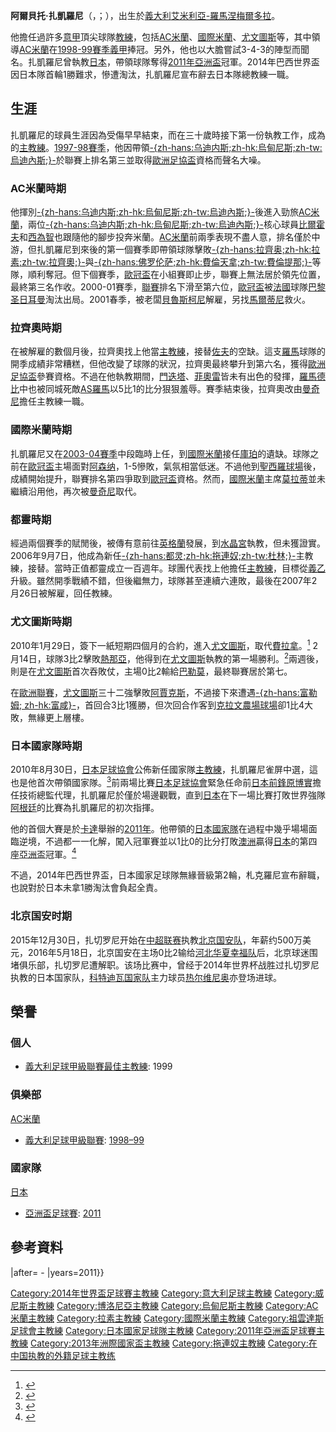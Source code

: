 {{noteTA
|G1=意甲
|G2=ACmilan
|T=zh-hans:阿尔贝托·扎切罗尼;zh-hk:艾拔圖·沙哲朗尼;zh-hant:阿爾貝托·扎凱羅尼;
|1=zh-hans:阿尔贝托·扎切罗尼;zh-hk:艾拔圖·沙哲朗尼;zh-hant:阿爾貝托·扎凱羅尼;
|2=zh-hans:扎切罗尼;zh-hk:沙哲朗尼;zh-hant:扎凱羅尼;
|3=zh-hans:阿尔贝托;zh-hk:艾拔圖;zh-hant:阿爾貝托;
|4=zh-hans:博洛尼亚;zh-hk:博洛尼亞;zh-tw:波隆那;
|5=zh-hans:菲奥雷;zh-hk:費奧利;zh-tw:菲奧雷;
|6=zh-hans:门迭塔;zh-hk:文迪達;zh-tw:門迭塔;
|7=zh-hk:阿積士; zh-hans:阿贾克斯; zh-tw:阿賈克斯;
|8=zh-hans:意甲;zh-hk:意甲;zh-tw:義甲;
|9=zh-hans:意乙;zh-hk:意乙;zh-tw:義乙;
|10=zh-hans:比尔霍夫;zh-hk:比亞荷夫;zh-tw:比爾霍夫;
|11=zh-hans:赫尔维格; zh-hk:希維治;zh-tw:西為智;
|12=zh-hans:克拉文农场;zh-hk:卡雲農舍;zh-tw:克拉文農場;
}}
{{Infobox football biography
| playername      = 阿爾貝托·扎凱羅尼<br/>''Alberto Zaccheroni''
| fullname        = Alberto Zaccheroni
| dateofbirth     = {{Birth date and age|1953|4|1}}
| image           = Alberto Zaccheroni.jpg
| cityofbirth     = [[梅爾多拉|梅爾多拉]]
| countryofbirth  = [[義大利|義大利]]
| height          =
| position        =
| currentclub     =
| manageryears1   = 1983–1985 | managerclubs1   = {{link-en|切塞納蒂科|A.S. Real Cesenatico}}
| manageryears2   = 1985–1987 | managerclubs2   = {{link-en|里喬內|A.S.D. Riccione 1929}}
| manageryears3   = 1987–1988 | managerclubs3   = {{link-en|博卡皮埃特里|A.S.D. Boca Pietri}}
| manageryears4   = 1988–1990 | managerclubs4   = 巴拉卡盧戈
| manageryears5   = 1990–1993 | managerclubs5   = [[威尼斯足球俱樂部|威尼斯]]
| manageryears6   = 1993–1994 | managerclubs6   = [[博洛尼亞足球俱樂部|波隆那]]
| manageryears7   = 1994–1995 | managerclubs7   = {{link-en|科森扎|Nuova Cosenza Calcio}}
| manageryears8   = 1995–1998 | managerclubs8   = [[烏迪內斯足球俱樂部|-{zh-hans:乌迪内斯;zh-hk:烏甸尼斯;zh-tw:烏迪內斯;}-]]
| manageryears9   = 1998–2001 | managerclubs9   = [[AC米蘭|AC米蘭]]
| manageryears10  = 2001–2002 | managerclubs10  = [[拉齊奧足球俱樂部|拉齊奧]]
| manageryears11  = 2003–2004 | managerclubs11  = [[國際米蘭|國際米蘭]]
| manageryears12  = 2006–2007 | managerclubs12  = [[拖連奴足球會|-{zh-hans:都灵;zh-hk:拖連奴;zh-tw:杜林;}-]]
| manageryears13  = 2010       | managerclubs13  = [[尤文圖斯|尤文圖斯]]
| manageryears14  = 2010–2014 | managerclubs14  = [[日本國家足球隊|日本]]
| manageryears15  = 2016 | managerclubs15  = [[北京国安|北京国安]]
| manageryears16  = 2017–2019 | managerclubs16  = [[阿拉伯聯合酋長國國家足球隊|阿聯酋]]
}}
'''阿爾貝托·扎凱羅尼'''（{{lang-it|'''Alberto Zaccheroni'''}}，{{IPA-it|alˈbɛrto dzakkeˈroːni}}；{{bd|1953年|4月1日|catIdx=Zaccheroni, Alberto}}），出生於[[義大利|義大利]][[艾米利亞-羅馬涅|艾米利亞-羅馬涅]][[梅爾多拉|梅爾多拉]]。

他擔任過許多[[意甲|意甲]]頂尖球隊[[教練|教練]]，包括[[AC米蘭|AC米蘭]]、[[國際米蘭|國際米蘭]]、[[尤文圖斯|尤文圖斯]]等，其中領導[[AC米蘭|AC米蘭]]在[[1998年至1999年義大利足球甲級聯賽|1998-99賽季義甲]]捧冠。另外，他也以大膽嘗試3-4-3的陣型而聞名。扎凱羅尼曾執教[[日本國家足球隊|日本]]，帶領球隊奪得[[2011年亞洲盃足球賽|2011年亞洲盃]]冠軍。2014年巴西世界盃因日本隊首輪1勝難求，慘遭淘汰，扎凱羅尼宣布辭去日本隊總教練一職。

== 生涯 ==
扎凱羅尼的球員生涯因為受傷早早結束，而在三十歲時接下第一份執教工作，成為{{link-en|切塞納蒂科|A.S. Real Cesenatico}}的[[主教練|主教練]]。[[1997年至1998年義大利足球甲級聯賽|1997-98賽季]]，他因帶領[[烏迪內斯足球俱樂部|-{zh-hans:乌迪内斯;zh-hk:烏甸尼斯;zh-tw:烏迪內斯;}-]]於聯賽上排名第三並取得[[歐洲足協盃|歐洲足協盃]]資格而聲名大噪。

=== AC米蘭時期 ===
他揮別[[烏迪內斯足球俱樂部|-{zh-hans:乌迪内斯;zh-hk:烏甸尼斯;zh-tw:烏迪內斯;}-]]後進入勁旅[[AC米蘭|AC米蘭]]，兩位[[烏迪內斯足球俱樂部|-{zh-hans:乌迪内斯;zh-hk:烏甸尼斯;zh-tw:烏迪內斯;}-]]核心球員[[奧利弗·比爾霍夫|比爾霍夫]]和[[湯馬士·希維治|西為智]]也跟隨他的腳步投奔米蘭。[[AC米蘭|AC米蘭]]前兩季表現不盡人意，排名僅於中游，但扎凱羅尼到來後的第一個賽季即帶領球隊擊敗[[拉齊奧足球俱樂部|-{zh-hans:拉齊奥;zh-hk:拉素;zh-tw:拉齊奧;}-]]與[[佛羅倫薩足球俱樂部|-{zh-hans:佛罗伦萨;zh-hk:費倫天拿;zh-tw:費倫提那;}-]]等隊，順利奪冠。但下個賽季，[[歐冠盃|歐冠盃]]在小組賽即止步，聯賽上無法居於領先位置，最終第三名作收。2000-01賽季，[[2000年至2001年義大利足球甲級聯賽|聯賽]]排名下滑至第六位，[[歐冠盃|歐冠盃]]被[[法國|法國]]球隊[[巴黎圣日耳曼足球俱乐部|巴黎圣日耳曼]]淘汰出局。2001春季，被老闆[[西爾維奧·貝盧斯科尼|貝魯斯柯尼]]解雇，另找[[切薩雷·馬爾蒂尼|馬爾蒂尼]]救火。

=== 拉齊奧時期 ===
在被解雇的數個月後，拉齊奧找上他當[[主教練|主教練]]，接替[[迪諾·佐夫|佐夫]]的空缺。這支[[羅馬|羅馬]]球隊的開季成績非常糟糕，但他改變了球隊的狀況，拉齊奧最終攀升到第六名，獲得[[歐洲足協盃|歐洲足協盃]]參賽資格。不過在他執教期間，[[蓋茲卡·門迭塔|門迭塔]]、[[斯蒂法諾·菲奧雷|菲奧雷]]皆未有出色的發揮，[[羅馬德比|羅馬德比]]中也被同城死敵[[AS羅馬|AS羅馬]]以5比1的比分狠狠羞辱。賽季結束後，拉齊奧改由[[羅拔圖·文仙尼|曼奇尼]]擔任主教練一職。

=== 國際米蘭時期 ===
扎凱羅尼又在[[2003年至2004年義大利足球甲級聯賽|2003-04賽季]]中段臨時上任，到[[國際米蘭|國際米蘭]]接任[[埃克托·庫珀|庫珀]]的遺缺。球隊之前在[[歐冠盃|歐冠盃]]主場面對[[阿森纳足球俱乐部|阿森纳]]，1-5慘敗，氣氛相當低迷。不過他到[[聖西羅球場|聖西羅球場]]後，成績開始提升，聯賽排名第四爭取到[[歐冠盃|歐冠盃]]資格。然而，[[國際米蘭|國際米蘭]]主席[[馬西莫·莫拉蒂|莫拉蒂]]並未繼續沿用他，再次被[[羅拔圖·文仙尼|曼奇尼]]取代。

=== 都靈時期 ===
經過兩個賽季的賦閒後，被傳有意前往[[英格蘭|英格蘭]]發展，到[[水晶宮足球俱樂部|水晶宮]]執教，但未獲證實。2006年9月7日，他成為新任[[拖連奴足球會|-{zh-hans:都灵;zh-hk:拖連奴;zh-tw:杜林;}-]]主教練，接替{{link-en|德比亚西|Gianni De Biasi}}。當時正值都靈成立一百週年。球團代表{{link-en|卡伊罗|Urbano Cairo}}找上他擔任[[主教練|主教練]]，目標從[[義大利足球乙級聯賽|義乙]]升級。雖然開季戰績不錯，但後繼無力，球隊甚至連續六連敗，最後在2007年2月26日被解雇，{{link-en|德比亚西|Gianni De Biasi}}回任教練。

=== 尤文圖斯時期 ===
2010年1月29日，簽下一紙短期四個月的合約，進入[[尤文圖斯|尤文圖斯]]，取代[[西罗·费拉拉|費拉拿]]。<ref>{{cite news |publisher=Juventus FC |language=it |title=Zaccheroni nuovo allenatore della Juventus |accessdate=2010年1月29日 |date=2010-01-29 |url=http://www.juventus.it/site/ita/NEWS_newsseriea_24CA3FB221F04352B60AC7DAD8C7913E.asp |deadurl=yes |archiveurl=https://web.archive.org/web/20100201135019/http://www.juventus.it/site/ita/NEWS_newsseriea_24CA3FB221F04352B60AC7DAD8C7913E.asp |archivedate=2010年2月1日 }}</ref>
2月14日，球隊3比2擊敗[[熱那亞板球與足球俱樂部|熱那亞]]，他得到在[[尤文圖斯|尤文圖斯]]執教的第一場勝利。<ref>{{cite web|url=http://soccernet.espn.go.com/report?id=278463&cc=5739&league=ITA.1|title=Del Piero's disputed spot-kick|date=2010-02-14|work=ESPN|accessdate=2010-02-16|archive-date=2012-10-20|archive-url=https://web.archive.org/web/20121020163630/http://soccernet.espn.go.com/report?id=278463&cc=5739&league=ITA.1|dead-url=no}}</ref>兩週後，則是在[[尤文圖斯|尤文圖斯]]首次吞敗仗，主場0比2輸給[[巴勒莫足球俱樂部|巴勒莫]]，最終聯賽居於第七。

在[[2009/10賽季歐洲聯賽|歐洲聯賽]]，[[尤文圖斯|尤文圖斯]]三十二強擊敗[[阿賈克斯足球俱樂部|阿賈克斯]]，不過接下來遭遇[[富勒姆足球俱乐部|-{zh-hans:富勒姆; zh-hk:富咸}-]]，首回合3比1獲勝，但次回合作客到[[克拉文農場球場|克拉文農場球場]]卻1比4大敗，無緣更上層樓。

=== 日本國家隊時期 ===
2010年8月30日，[[日本足球協會|日本足球協會]]公佈新任國家隊[[主教練|主教練]]，扎凱羅尼雀屏中選，這也是他首次帶領國家隊。<ref>{{cite web|url=http://samuraiblue.jp/newscenter/press_release/news_000203.html|title=SAMURAI BLUE(日本代表)新監督決定|date=2010-08-30|accessdate=2010-08-30|archive-date=2010-09-01|archive-url=https://web.archive.org/web/20100901075328/http://samuraiblue.jp/newscenter/press_release/news_000203.html|dead-url=yes}}</ref>前兩場比賽[[日本足球協會|日本足球協會]]緊急任命前[[日本|日本]][[前鋒_(足球)|前鋒]][[原博實|原博實]]擔任技術總監代理，扎凱羅尼於僅於場邊觀戰，直到[[日本國家足球隊|日本]]在下一場比賽打敗世界強隊[[阿根廷國家足球隊|阿根廷]]的比賽為扎凱羅尼的初次指揮。

他的首個大賽是於[[卡達|卡達]]舉辦的[[2011年亞洲盃足球賽|2011年]]。他帶領的[[日本國家足球隊|日本國家隊]]在過程中幾乎場場面臨逆境，不過都一一化解，闖入冠軍賽並以1比0的比分打敗[[澳洲國家足球隊|澳洲]]贏得[[日本國家足球隊|日本]]的第四座[[亞洲盃足球賽|亞洲盃]]冠軍。<ref>{{cite web|url=http://soccernet.espn.go.com/report?id=312270&cc=5739|title=Australia 0 - 1 Japan|date=2011-01-29|work=ESPN Soccernet|accessdate=2011-02-02|archive-date=2011-01-31|archive-url=https://web.archive.org/web/20110131075210/http://soccernet.espn.go.com/report?id=312270&cc=5739|dead-url=no}}</ref>

不過，2014年巴西世界盃，日本國家足球隊無緣晉級第2輪，札克羅尼宣布辭職，也說對於日本未拿1勝淘汰會負起全責。

===北京国安时期===
2015年12月30日，扎切罗尼开始在[[中超联赛|中超联赛]]执教[[北京国安队|北京国安队]]，年薪约500万美元，2016年5月18日，北京国安在主场0比2输给[[河北华夏幸福队|河北华夏幸福队]]后，北京球迷围堵俱乐部，扎切罗尼遭解职。该场比赛中，曾经于2014年世界杯战胜过扎切罗尼执教的日本国家队，[[科特迪瓦国家队|科特迪瓦国家队]]主力球员[[热尔维尼奥|热尔维尼奥]]亦登场进球。

== 榮譽 ==
=== 個人 ===
* [[義大利足球甲級聯賽最佳主教練|義大利足球甲級聯賽最佳主教練]]: 1999

=== 俱樂部 ===
;[[AC米蘭|AC米蘭]]
* [[義大利足球甲級聯賽|義大利足球甲級聯賽]]: [[1998年至1999年義大利足球甲級聯賽|1998–99]]

=== 國家隊 ===
;[[日本國家足球隊|日本]]
* [[亞洲盃足球賽|亞洲盃足球賽]]: [[2011年亞洲盃足球賽|2011]]

==參考資料==
{{reflist}}
{{s-start}}
{{succession box|title=[[2011年亞洲盃足球賽|2011年亞洲盃足球賽]]冠軍隊主教練|before={{link-en|喬曼·維埃拉|Jorvan Vieira}} {{flagicon|Brazil}}{{-}}{{fb|Iraq}} |after= - |years=2011}}
{{s-end}}
{{2011年亞洲杯足球賽日本參賽名單}}
{{2013年洲際國家盃日本參賽名單}}
{{2014年世界盃足球賽日本參賽名單}}
{{2016年中超分类名单北京}}
{{意甲最佳主教练}}
{{DEFAULTSORT:Zaccheroni, Alberto}}
[[Category:2014年世界盃足球賽主教練|Category:2014年世界盃足球賽主教練]]
[[Category:意大利足球主教練|Category:意大利足球主教練]]
[[Category:威尼斯主教練|Category:威尼斯主教練]]
[[Category:博洛尼亞主教練|Category:博洛尼亞主教練]]
[[Category:烏甸尼斯主教練|Category:烏甸尼斯主教練]]
[[Category:AC米蘭主教練|Category:AC米蘭主教練]]
[[Category:拉素主教練|Category:拉素主教練]]
[[Category:國際米蘭主教練|Category:國際米蘭主教練]]
[[Category:祖雲達斯足球會主教練|Category:祖雲達斯足球會主教練]]
[[Category:日本國家足球隊主教練|Category:日本國家足球隊主教練]]
[[Category:2011年亞洲盃足球賽主教練|Category:2011年亞洲盃足球賽主教練]]
[[Category:2013年洲際國家盃主教練|Category:2013年洲際國家盃主教練]]
[[Category:拖連奴主教練|Category:拖連奴主教練]]
[[Category:在中国执教的外籍足球主教练|Category:在中国执教的外籍足球主教练]]